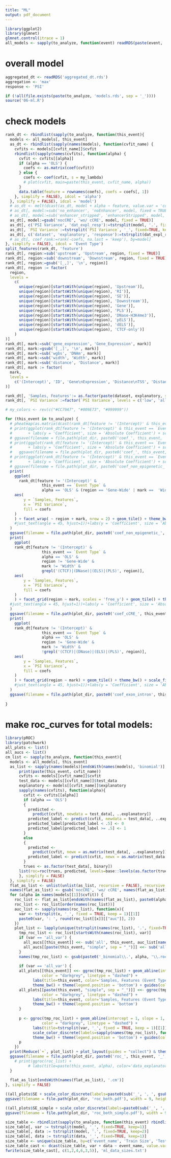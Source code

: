 ```yaml
---
title: "ML"
output: pdf_document
---
```


```r
library(ggplot2)
library(glmnet)
glmnet.control(itrace = 1)
all_models <- sapply(to_analyze, function(event) readRDS(paste(event, 'models.rds', sep = '_')))
```


# overall model

```r
aggregated_dt <- readRDS('aggregated_dt.rds')
aggregation <- 'max'
response <- 'PSI'
```


```r
if (!all(file.exists(paste(to_analyze, 'models.rds', sep = '_'))))
source('06-ml.R')
```

# check models

```r
rank_dt <- rbindlist(sapply(to_analyze, function(this_event){
  models <- all_models[, this_event]
  as_dt <- rbindlist(sapply(names(models), function(cvfit_name) {
    cvfits <- models[[cvfit_name]]$cvfit
    rbindlist(sapply(names(cvfits), function(alpha) {
      cvfit <- cvfits[[alpha]]
      if (alpha == 'OLS') {
        coefs <- as.matrix(coef(cvfit))
      } else {
        coefs <- coef(cvfit, s = my_lambda)
        # plot(cvfit, main=paste(this_event, cvfit_name, alpha))
      }
      data.table(feature = rownames(coefs), coefs = coefs[, 1])
    }, simplify = FALSE), idcol = 'alpha')
  }, simplify = FALSE), idcol = 'model')
  # as_dt <- melt(dcast(as_dt, model + alpha ~ feature, value.var = 'coefs'), id.vars = c('model', 'alpha'), variable.name = 'feature', value.name = 'coefs')
  # as_dt[, model:=sub('no_enhancer', 'noEnhancer', model, fixed = TRUE)]
  # as_dt[, model:=sub('enhancer_stripped', 'enhancerStripped', model, fixed = TRUE)]
  as_dt[, model:=gsub('nocCRE', 'wo/ cCRE', model, fixed = TRUE)]
  as_dt[, c('PSI Variance', 'dat_expl_resp'):=tstrsplit(model, '.', fixed=TRUE)]
  as_dt[, `PSI Variance`:=tstrsplit(`PSI Variance`, '_', fixed=TRUE, keep = 1)]
  as_dt[, c('dataset', 'explanatory', 'response'):=tstrsplit(dat_expl_resp, '_', fixed=TRUE)]
  # as_dt[, coef_rank:=rank(-coefs, na.last = 'keep'), by=model]
}, simplify = FALSE), idcol = 'Event Type')
split_features(rank_dt, 'feature')
rank_dt[, region:=sub('upstream', 'Upstream', region, fixed = TRUE)]
rank_dt[, region:=sub('downstream', 'Downstream', region, fixed = TRUE)]
rank_dt[, region:=gsub('[_,]', '\n', region)]
rank_dt[, region := factor(
  region,
  levels =
    c(
      unique(region)[startsWith(unique(region), 'Upstream')],
      unique(region)[startsWith(unique(region), 'RI')],
      unique(region)[startsWith(unique(region), 'SE')],
      unique(region)[startsWith(unique(region), 'Downstream')],
      unique(region)[startsWith(unique(region), 'Gene')],
      unique(region)[startsWith(unique(region), 'PLS')],
      unique(region)[startsWith(unique(region), 'DNase-H3K4me3')],
      unique(region)[startsWith(unique(region), 'pELS')],
      unique(region)[startsWith(unique(region), 'dELS')],
      unique(region)[startsWith(unique(region), 'CTCF-only')]
    )
)]
rank_dt[, mark:=sub('gene_expression', 'Gene_Expression', mark)]
rank_dt[, mark:=gsub('[_,]', '\n', mark)]
rank_dt[, mark:=sub('wgbs', 'DNAm', mark)]
rank_dt[, mark:=sub('width', 'Width', mark)]
rank_dt[, mark:=sub('distance', 'Distance', mark)]
rank_dt[, mark := factor(
  mark,
  levels =
    c('(Intercept)', 'ID', 'Gene\nExpression', 'Distance\nTSS', 'Distance\nTES', 'Width', 'DNAm', 'H3K36me3', 'H3K4me1', 'H3K4me3', 'H3K27me3', 'H3K27ac', 'H3K9me3')
)]

rank_dt[, 'Samples, Features':= as.factor(paste(dataset, explanatory, sep = ', '))]
rank_dt[, `PSI Variance`:=factor(`PSI Variance`, levels = c('low', 'all', 'high'))]
```


```r
# my_colors <- rev(c("#CC79A7", "#009E73", "#999999"))

for (this_event in to_analyze) {
  # pheatmap(as.matrix(dcast(rank_dt[feature != '(Intercept)' & this_event == `Event Type` & alpha == 'OLS' & region != 'Gene-Wide' & mark != 'Width' & grepl('(CTCF)|(DNase)|(ELS)|(PLS)', region)], formula = `Samples, Features` + region ~ `Mark, PSI Variance`, value.var = 'coefs', fill = 0L)[, -c(1, 2)]), cluster_cols = FALSE, cluster_rows = FALSE)
  # print(ggplot(rank_dt[feature != '(Intercept)' & this_event == `Event Type` & alpha == 'OLS' & region != 'Gene-Wide' & mark != 'Width' & grepl('(CTCF)|(DNase)|(ELS)|(PLS)', region)], aes(x = `Samples, Features`, y = coefs, color=`PSI Variance`, shape = `Samples, Features`, size = abs(coefs))) + facet_grid(mark ~ region) + geom_hline(yintercept = 0) + geom_point() + theme_bw() + theme(axis.text.x = element_blank(), axis.ticks.x = element_blank())#element_text(angle = 45, hjust=1))
  #       + labs(y = 'Coefficient', size = 'Absolute Coefficient') + scale_shape_manual(values = LETTERS) + theme(legend.position = 'bottom') + scale_color_manual(values = my_colors))
  # ggsave(filename = file.path(plot_dir, paste0('coef_', this_event, '.pdf')), width = 14, height = 8)
  # print(ggplot(rank_dt[feature != '(Intercept)' & this_event == `Event Type` & alpha == 'OLS' & region != 'Gene-Wide' & mark != 'Width' & !grepl('(CTCF)|(DNase)|(ELS)|(PLS)', region)], aes(x = `Samples, Features`, y = coefs, color=`PSI Variance`, shape = `Samples, Features`, size = abs(coefs))) + facet_grid(mark ~ region) + geom_hline(yintercept = 0) + geom_point() + theme_bw() + theme(axis.text.x = element_blank(), axis.ticks.x = element_blank())#element_text(angle = 45, hjust=1))
  #       + labs(y = 'Coefficient', size = 'Absolute Coefficient') + scale_shape_manual(values = LETTERS) + theme(legend.position = 'bottom') + scale_color_manual(values = my_colors))
  #   ggsave(filename = file.path(plot_dir, paste0('coef_', this_event, '.pdf')), width = 14, height = 8)
  # print(ggplot(rank_dt[feature != '(Intercept)' & this_event == `Event Type` & alpha == 'OLS' & (region == 'Gene-Wide' | mark ==  'Width')], aes(x = `Samples, Features`, y = coefs, color=`PSI Variance`, shape = `Samples, Features`, size = abs(coefs))) + facet_wrap(~ region + mark, nrow = 2) + geom_hline(yintercept = 0) + geom_point() + theme_bw() + theme(axis.text.x = element_blank(), axis.ticks.x = element_blank())#element_text(angle = 45, hjust=1))
  #       + labs(y = 'Coefficient', size = 'Absolute Coefficient') + scale_shape_manual(values = LETTERS) + scale_color_manual(values = my_colors))
  # ggsave(filename = file.path(plot_dir, paste0('coef_non_epigenetic_', this_event, '.pdf')), width = 9, height = 6)
  print(
    ggplot(
      rank_dt[feature != '(Intercept)' &
                this_event == `Event Type` &
                alpha == 'OLS' & (region == 'Gene-Wide' | mark ==  'Width')], 
    aes(
        y = `Samples, Features`,
        x = `PSI Variance`,
        fill = coefs
    )
    ) + facet_wrap( ~ region + mark, nrow = 2) + geom_tile() + theme_bw() + scale_fill_gradient2() + scale_y_discrete(limits=rev) + theme(legend.position = 'bottom')
    #just_text(angle = 45, hjust=1))+labs(y = 'Coefficient', size = 'Absolute Coefficient') + scale_shape_manual(values = LETTERS) + scale_color_manual(values = my_colors)
  )
  ggsave(filename = file.path(plot_dir, paste0('coef_non_epigenetic_', this_event, '.pdf')), width = 5, height = 6)
  print(
    ggplot(
    rank_dt[feature != '(Intercept)' &
                this_event == `Event Type` &
                alpha == 'OLS' &
                region != 'Gene-Wide' &
                mark != 'Width' &
                grepl('(CTCF)|(DNase)|(ELS)|(PLS)', region)],
    aes(
        y = `Samples, Features`,
        x = `PSI Variance`,
        fill = coefs
    )
    ) + facet_grid(region ~ mark, scales = 'free_y') + geom_tile() + theme_bw() + scale_fill_gradient2() + scale_y_discrete(limits=rev)
  #just_text(angle = 45, hjust=1))+labs(y = 'Coefficient', size = 'Absolute Coefficient') + scale_shape_manual(values = LETTERS) + scale_color_manual(values = my_colors)
  )
  ggsave(filename = file.path(plot_dir, paste0('coef_cCRE_', this_event, '.pdf')), width =9, height = 10.5)
  print(
    ggplot(
    rank_dt[feature != '(Intercept)' &
                this_event == `Event Type` &
                alpha == 'OLS' &
                region != 'Gene-Wide' &
                mark != 'Width' &
                !grepl('(CTCF)|(DNase)|(ELS)|(PLS)', region)],
    aes(
        y = `Samples, Features`,
        x = `PSI Variance`,
        fill = coefs
    )
    ) + facet_grid(region ~ mark) + geom_tile() + theme_bw() + scale_fill_gradient2() + scale_y_discrete(limits=rev)
    #just_text(angle = 45, hjust=1))+labs(y = 'Coefficient', size = 'Absolute Coefficient') + scale_shape_manual(values = LETTERS) + scale_color_manual(values = my_colors)
  )
  ggsave(filename = file.path(plot_dir, paste0('coef_exon_intron', this_event, '.pdf')), width =9, height = 7)
  
}

```

# make roc_curves for total models:
```r
library(pROC)
library(patchwork)
all_plots <- list()
all_aucs <- list()
cm_list <- sapply(to_analyze, function(this_event){
  models <- all_models[, this_event]
  as_list <- sapply(names(models)[endsWith(names(models), 'binomial')], function(cvfit_name) {
      print(paste(this_event, cvfit_name))
      cvfits <- models[[cvfit_name]]$cvfit
      test_data <- models[[cvfit_name]]$test_data
      explanatory <- models[[cvfit_name]]$explanatory
      sapply(names(cvfits), function(alpha){
        cvfit <- cvfits[[alpha]]
        if (alpha == 'OLS')
        {
          predicted <-
            predict(cvfit, newdata = test_data[, ..explanatory])
          predicted_label <- predict(cvfit, newdata = test_data[, ..explanatory], type = 'response')
          predicted_label[predicted_label < .5] <- 0
          predicted_label[predicted_label >= .5] <- 1
        }
        else
        {
          predicted <-
            predict(cvfit, newx = as.matrix(test_data[, ..explanatory]), s = my_lambda)[, 1]
          predicted_label <- predict(cvfit, newx = as.matrix(test_data[, ..explanatory]), s = my_lambda, type = 'class')[, 1]
        }
        trues <- as.factor(test_data[, binary])
      list(roc=roc(trues, predicted, levels=base::levels(as.factor(trues)),direction='<'), cm = caret::confusionMatrix(as.factor(predicted_label), trues, positive='1'))
      }, simplify = FALSE)
  }, simplify = FALSE)
  flat_as_list <- unlist(unlist(as_list, recursive = FALSE), recursive = FALSE)
  names(flat_as_list) <- gsub('nocCRE', 'wo/ cCRE', names(flat_as_list), fixed = TRUE)
  for (alpha in names(models[[1]]$cvfit)) {
    roc_list <- flat_as_list[endsWith(names(flat_as_list), paste0(alpha, '.roc'))]
    roc_list <- roc_list[order(names(roc_list))]
    auc_list <- sapply(names(roc_list), function(x){
      var <- tstrsplit(x, '_', fixed = TRUE, keep = 1)[[1]]
      paste0(var, ': ', round(roc_list[[x]][["auc"]], 2))
    })
    plot_list <- lapply(unique(tstrsplit(names(roc_list), '.', fixed=TRUE, keep=1)[[1]]), function(var) {
      tmp_roc_list <- roc_list[startsWith(names(roc_list), var)]
      if (var == 'all_var') {
        all_aucs[[this_event]] <<- sub('all', this_event, auc_list[names(tmp_roc_list)])
        all_aucs[[paste(this_event, "simple", sep = "_")]] <<- sub('all', this_event, auc_list[paste0(var,'.', c("all_all", "wo/ cCRE_all"), '_binomial.', alpha, '.roc')])
      }
      names(tmp_roc_list) <- gsub(paste0('_binomial\\.', alpha, '\\.roc$'), '', gsub(paste0('^',var,'\\.'), '', names(tmp_roc_list)))
      
      if (var == 'all_var') {
      all_plots[[this_event]] <<- ggroc(tmp_roc_list) + geom_abline(intercept = 1, slope = 1,
                color = "darkgrey", linetype = "dashed") +
            labs(title=this_event, color='Samples, Features (Event Type: AUC)', x = 'Specificity', y = 'Sensitivity') +
            theme_bw() + theme(legend.position = 'bottom') + guides(color=guide_legend(nrow=4))
      all_plots[[paste(this_event, "simple", sep = "_")]] <<- ggroc(tmp_roc_list[c("all_all", "wo/ cCRE_all")]) + geom_abline(intercept = 1, slope = 1,
                color = "darkgrey", linetype = "dashed") +
            labs(title=this_event, color='Samples, Features (Event Type: AUC)', x = 'Specificity', y = 'Sensitivity') +
            theme_bw() + theme(legend.position = 'bottom')
      }
      
      p <- ggroc(tmp_roc_list) + geom_abline(intercept = 1, slope = 1,
                color = "darkgrey", linetype = "dashed") +
            labs(title=tstrsplit(var, '_', fixed = TRUE, keep = 1)[[1]], color='Samples, Features (variance: AUC)', x = 'Specificity', y = 'Sensitivity') + 
            scale_color_discrete(labels=sapply(names(tmp_roc_list), function(x) paste0(sub('_', ', ', x, fixed = TRUE), ' (', paste(auc_list[grep(x, names(auc_list), fixed = TRUE)], collapse = ', '), ')'))) + 
            theme_bw() + theme(legend.position = 'bottom') + guides(color=guide_legend(nrow=4))
      p
    })
  print(Reduce(`+`, plot_list) + plot_layout(guides = "collect") & theme(legend.position = 'bottom'))# + plot_layout(guides = "collect") & theme(legend.position = 'bottom'))
  ggsave(filename = file.path(plot_dir, paste0('roc_', this_event, '_', alpha, '.pdf')), width = 11.7, height = 5)
    # print(ggroc(roc_list) + 
          # labs(title=paste(this_event, alpha), color='data_explanatory_response_alpha') + scale_color_discrete(labels=paste(names(roc_list), sapply(roc_list, function(x) paste0('(', round(x[["auc"]], 2),')')))) + theme_bw())
  }
  
  flat_as_list[endsWith(names(flat_as_list), '.cm')]
}, simplify = FALSE)

```
```r
((all_plots$SE + scale_color_discrete(labels=paste0(sub('_', ', ', gsub('_binomial\\.OLS\\.roc$', '', gsub('^all_var\\.', '', names(all_aucs$SE)))), ' (', all_aucs$SE, ' , ', all_aucs$RI , ')'))) + (all_plots$RI + scale_color_discrete(labels=paste0(sub('_', ', ', gsub('_binomial\\.OLS\\.roc$', '', gsub('^all_var\\.', '', names(all_aucs$SE)))), ' (', all_aucs$SE, ' , ', all_aucs$RI , ')')))) + plot_layout(guides = "collect") & theme(legend.position = 'bottom')
ggsave(filename = file.path(plot_dir, 'roc_both.pdf'), width = 9, height = 5.5)
```
```r
((all_plots$SE_simple + scale_color_discrete(labels=paste0(sub('_', ', ', gsub('_binomial\\.OLS\\.roc$', '', gsub('^all_var\\.', '', names(all_aucs$SE_simple)))), ' (', all_aucs$SE_simple, ' , ', all_aucs$RI_simple , ')'))) + (all_plots$RI_simple + scale_color_discrete(labels=paste0(sub('_', ', ', gsub('_binomial\\.OLS\\.roc$', '', gsub('^all_var\\.', '', names(all_aucs$SE_simple)))), ' (', all_aucs$SE_simple, ' , ', all_aucs$RI_simple, ')')))) + plot_layout(guides = "collect") & theme(legend.position = 'bottom')
ggsave(filename = file.path(plot_dir, 'roc_both_simple.pdf'), width = 9, height = 5.5)
```
 
```r
size_table <- rbindlist(sapply(to_analyze, function(this_event) rbindlist(lapply(all_models[, this_event], function(model){data.table('Train Size' = model$nsamples, 'Test Size' = nrow(model$test_data))}), idcol='model'), simplify = FALSE), idcol = 'event_name')
size_table[, var := tstrsplit(model, '_', fixed=TRUE, keep=1)]
size_table[, data := tstrsplit(model, '.', fixed=TRUE, keep=2)]
size_table[, data := tstrsplit(data, '_', fixed=TRUE, keep=1)]
size_table <- unique(size_table, by=c('event_name', 'Train Size', 'Test Size', 'var', 'data'))
size_table_cast <- dcast(size_table, var + data ~ event_name, value.var = c('Train Size', 'Test Size'))
fwrite(size_table_cast[, c(1,2,4,6,3,5)], 'ml_data_sizes.txt')
```

